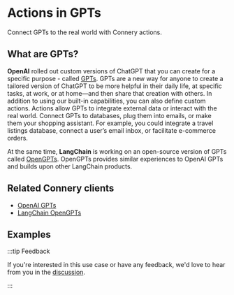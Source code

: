 
# Actions in GPTs

Connect GPTs to the real world with Connery actions.

## What are GPTs?

**OpenAI** rolled out custom versions of ChatGPT that you can create for a specific purpose - called [GPTs](https://openai.com/blog/introducing-gpts).
GPTs are a new way for anyone to create a tailored version of ChatGPT to be more helpful in their daily life, at specific tasks, at work, or at home—and then share that creation with others.
In addition to using our built-in capabilities, you can also define custom actions.
Actions allow GPTs to integrate external data or interact with the real world.
Connect GPTs to databases, plug them into emails, or make them your shopping assistant.
For example, you could integrate a travel listings database, connect a user’s email inbox, or facilitate e-commerce orders.

At the same time, **LangChain** is working on an open-source version of GPTs called [OpenGPTs](https://github.com/langchain-ai/opengpts).
OpenGPTs provides similar experiences to OpenAI GPTs and builds upon other LangChain products.

## Related Connery clients

- [OpenAI GPTs](/docs/clients/native/openai/gpt)
- [LangChain OpenGPTs](/docs/clients/native/langchain/opengpts)

## Examples

<DocCardList />

:::tip Feedback

If you're interested in this use case or have any feedback, we'd love to hear from you in the [discussion](https://github.com/connery-io/connery/discussions/82).

:::
